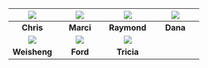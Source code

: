 | ![](images/headshots/headshot_cgates.jpg) | ![](images/headshots/headshot_mbradenb.jpg) | ![](images/headshots/headshot_rcavalca.jpg) | ![](images/headshots/headshot_damki.jpg) | 
|:-:|:-:|:-:|:-:|
| **Chris** | **Marci** | **Raymond** | **Dana** |
| ![](images/headshots/headshot_weishwu.jpg) | ![](images/headshots/headshot_dfhannum.jpg) | ![](images/headshots/headshot_phillipa.jpg) |
| **Weisheng** | **Ford** | **Tricia** |
